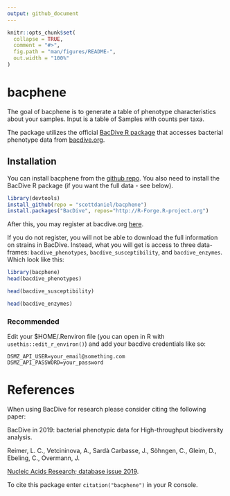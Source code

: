 ```yaml
---
output: github_document
---
```


<!-- README.md is generated from README.Rmd. Please edit that file -->

```r
knitr::opts_chunk$set(
  collapse = TRUE,
  comment = "#>",
  fig.path = "man/figures/README-",
  out.width = "100%"
)
```

# bacphene

<!-- badges: start -->
<!-- badges: end -->

The goal of bacphene is to generate a table of phenotype characteristics about your samples. Input is a table of Samples with counts per taxa. 

The package utilizes the official [BacDive R package] that accesses
bacterial phenotype data from [bacdive.org].

## Installation

You can install bacphene from the [github repo]. You also need to install the BacDive R package (if you want the full data - see below).

``` r
library(devtools)
install_github(repo = "scottdaniel/bacphene")
install.packages("BacDive", repos="http://R-Forge.R-project.org")
```

After this, you may register at bacdive.org [here](https://api.bacdive.dsmz.de/login). 

If you do not register, you will not be able to download the full information on strains in BacDive. Instead, what you will get is access to three data-frames: `bacdive_phenotypes`, `bacdive_susceptibility`, and `bacdive_enzymes`. Which look like this:

```r
library(bacphene)
head(bacdive_phenotypes)
```

```r
head(bacdive_susceptibility)
```

```r
head(bacdive_enzymes)
```


### Recommended

Edit your $HOME/.Renviron file (you can open in R with `usethis::edit_r_environ()`) and add your bacdive credentials like so:
```
DSMZ_API_USER=your_email@something.com
DSMZ_API_PASSWORD=your_password
```

# References

When using BacDive for research please consider citing the following paper:

BacDive in 2019: bacterial phenotypic data for High-throughput biodiversity analysis.

Reimer, L. C., Vetcininova, A., Sardà Carbasse, J., Söhngen, C., Gleim, D., Ebeling, C., Overmann, J.

[Nucleic Acids Research; database issue 2019](https://academic.oup.com/nar/article/47/D1/D631/5106998).

To cite this package enter `citation("bacphene")` in your R console.

[BacDive R package]: https://r-forge.r-project.org/R/?group_id=1573
[bacdive.org]: https://bacdive.dsmz.de
[github repo]: https://github.com/scottdaniel/bacphene
